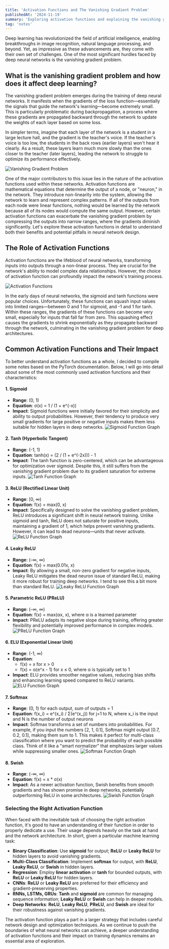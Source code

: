 ```yaml
---
title: 'Activation Functions and The Vanishing Gradient Problem'
publishedAt: '2024-11-19'
summary: 'Exploring activation functions and explaining the vanishing gradient problem.'
tag: 'notes'
---
```


Deep learning has revolutionized the field of artificial intelligence, enabling breakthroughs in image recognition, natural language processing, and beyond. Yet, as impressive as these advancements are, they come with their own set of challenges. One of the most significant hurdles faced by deep neural networks is the vanishing gradient problem.

## What is the vanishing gradient problem and how does it affect deep learning?

The vanishing gradient problem emerges during the training of deep neural networks. It manifests when the gradients of the loss function—essentially the signals that guide the network's learning—become extremely small. This is particularly problematic during backpropagation, a process where these gradients are propagated backward through the network to update the weights of each layer based on some loss.

In simpler terms, imagine that each layer of the network is a student in a large lecture hall, and the gradient is the teacher's voice. If the teacher's voice is too low, the students in the back rows (earlier layers) won't hear it clearly. As a result, these layers learn much more slowly than the ones closer to the teacher (later layers), leading the network to struggle to optimize its performance effectively.

![Vanishing Gradient Problem](https://www.kdnuggets.com/wp-content/uploads/vanishing-gradient-problem-12.png)

One of the major contributors to this issue lies in the nature of the activation functions used within these networks. Activation functions are mathematical equations that determine the output of a node, or "neuron," in the network. They introduce non-linearity into the system, allowing the network to learn and represent complex patterns. If all of the outputs from each node were linear functions, nothing would be learned by the network because all of its nodes would compute the same output. However, certain activation functions can exacerbate the vanishing gradient problem by compressing the outputs into narrow ranges, where the gradients diminish significantly. Let's explore these activation functions in detail to understand both their benefits and potential pitfalls in neural network design.

## The Role of Activation Functions

Activation functions are the lifeblood of neural networks, transforming inputs into outputs through a non-linear process. They are crucial for the network's ability to model complex data relationships. However, the choice of activation function can profoundly impact the network's training process.

![Activation Functions](https://cdn.prod.website-files.com/614c82ed388d53640613982e/64a6b6518fddd62aa2605e17_how%20do%20activation%20functions%20work.webp)

In the early days of neural networks, the sigmoid and tanh functions were popular choices. Unfortunately, these functions can squash input values into limited ranges—between 0 and 1 for sigmoid, and -1 and 1 for tanh. Within these ranges, the gradients of these functions can become very small, especially for inputs that fall far from zero. This squashing effect causes the gradients to shrink exponentially as they propagate backward through the network, culminating in the vanishing gradient problem for deep architectures.

## Common Activation Functions and Their Impact

To better understand activation functions as a whole, I decided to compile some notes based on the PyTorch documentation. Below, I will go into detail about some of the most commonly used activation functions and their characteristics:

#### 1. Sigmoid

- **Range**: (0, 1)
- **Equation**: σ(x) = 1 / (1 + e^(-x))
- **Impact**: Sigmoid functions were initially favored for their simplicity and ability to output probabilities. However, their tendency to produce very small gradients for large positive or negative inputs makes them less suitable for hidden layers in deep networks.
![Sigmoid Function Graph](https://miro.medium.com/v2/resize:fit:970/1*Xu7B5y9gp0iL5ooBj7LtWw.png)

#### 2. Tanh (Hyperbolic Tangent)

- **Range**: (-1, 1)
- **Equation**: tanh(x) = (2 / (1 + e^(-2x))) - 1
- **Impact**: The tanh function is zero-centered, which can be advantageous for optimization over sigmoid. Despite this, it still suffers from the vanishing gradient problem due to its gradient saturation for extreme inputs.
![Tanh Function Graph](https://production-media.paperswithcode.com/methods/Screen_Shot_2020-05-27_at_4.23.22_PM_dcuMBJl.png)

#### 3. ReLU (Rectified Linear Unit)

- **Range**: [0, ∞)
- **Equation**: f(x) = max(0, x)
- **Impact**: Specifically designed to solve the vanishing gradient problem, ReLU introduces a significant shift in neural network training. Unlike sigmoid and tanh, ReLU does not saturate for positive inputs, maintaining a gradient of 1, which helps prevent vanishing gradients. However, it can lead to dead neurons—units that never activate.
![ReLU Function Graph](https://miro.medium.com/v2/resize:fit:357/1*oePAhrm74RNnNEolprmTaQ.png)

#### 4. Leaky ReLU

- **Range**: (-∞, ∞)
- **Equation**: f(x) = max(0.01x, x)
- **Impact**: By allowing a small, non-zero gradient for negative inputs, Leaky ReLU mitigates the dead neuron issue of standard ReLU, making it more robust for training deep networks. I tend to see this a bit more than standard ReLU.
![Leaky ReLU Function Graph](https://miro.medium.com/v2/resize:fit:800/0*78wUADTW20bwqHvd.jpg)

#### 5. Parametric ReLU (PReLU)

- **Range**: (-∞, ∞)
- **Equation**: f(x) = max(αx, x), where α is a learned parameter
- **Impact**: PReLU adapts its negative slope during training, offering greater flexibility and potentially improved performance in complex models.
![PReLU Function Graph](https://miro.medium.com/v2/resize:fit:1400/0*ChdsWvPFTyZ8kbbR.png)

#### 6. ELU (Exponential Linear Unit)

- **Range**: (-1, ∞)
- **Equation**: 
  - f(x) = x for x > 0
  - f(x) = α(e^x - 1) for x ≤ 0, where α is typically set to 1
- **Impact**: ELU provides smoother negative values, reducing bias shifts and enhancing learning speed compared to ReLU variants.
![ELU Function Graph](https://miro.medium.com/v2/resize:fit:882/1*eNHGIO1Ww9gWL-dHz6JfyQ.png)

#### 7. Softmax

- **Range**: (0, 1) for each output, sum of outputs = 1
- **Equation**: f(x_i) = e^(x_i) / Σ(e^(x_j)) for j=1 to N, where x_i is the input and N is the number of output neurons
- **Impact**: Softmax transforms a set of numbers into probabilities. For example, if you input the numbers [2, 1, 0.1], Softmax might output [0.7, 0.2, 0.1], making them sum to 1. This makes it perfect for multi-class classification where you want to predict the probability of each possible class. Think of it like a "smart normalizer" that emphasizes larger values while suppressing smaller ones.
![Softmax Function Graph](https://velog.velcdn.com/images/chiroya/post/b520fcca-ce29-4b02-9392-5de67767e6b4/image.png)

#### 8. Swish

- **Range**: (-∞, ∞)
- **Equation**: f(x) = x * σ(x)
- **Impact**: As a newer activation function, Swish benefits from smooth gradients and has shown promise in deep networks, potentially outperforming ReLU in some architectures.
![Swish Function Graph](https://encrypted-tbn0.gstatic.com/images?q=tbn:ANd9GcSESfUSAuwDt-pf8MBkHm4Uys1Jhw7XnPKsuQ&s)

### Selecting the Right Activation Function

When faced with the inevitable task of choosing the right activation function, it's good to have an understanding of their function in order to properly dedicate a use. Their usage depends heavily on the task at hand and the network architecture. In short, given a particular machine learning task:

- **Binary Classification**: Use **sigmoid** for output; **ReLU** or **Leaky ReLU** for hidden layers to avoid vanishing gradients.
- **Multi-Class Classification**: Implement **softmax** for output, with **ReLU**, **Leaky ReLU**, or **Swish** in hidden layers.
- **Regression**: Employ **linear activation** or **tanh** for bounded outputs, with **ReLU** or **Leaky ReLU** for hidden layers.
- **CNNs**: **ReLU** or **Leaky ReLU** are preferred for their efficiency and gradient-preserving properties.
- **RNNs, LSTMs, GRUs**: **Tanh** and **sigmoid** are common for managing sequence information; **Leaky ReLU** or **Swish** can help in deeper models.
- **Deep Networks**: **ReLU**, **Leaky ReLU**, **PReLU**, and **Swish** are ideal for their robustness against vanishing gradients.

The activation function plays a part in a larger strategy that includes careful network design and optimization techniques. As we continue to push the boundaries of what neural networks can achieve, a deeper understanding of activation functions and their impact on training dynamics remains an essential area of exploration.